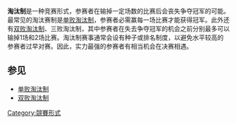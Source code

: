 '''淘汰制'''是一种竞赛形式，参赛者在输掉一定场数的比赛后会丧失争夺冠军的可能。最常见的淘汰赛制是[[单败淘汰制|单败淘汰制]]，参赛者必需赢每一场比赛才能获得冠军。此外还有[[双败淘汰制|双败淘汰制]]、三败淘汰制，其中参赛者在失去争夺冠军的机会之前分别最多可以输掉1场和2场比赛。淘汰制赛事通常会设有种子或排名制度，以避免水平较高的参赛者过早对赛。因此，实力最强的参赛者有相当机会在决赛相遇。

== 参见 ==
* [[单败淘汰制|单败淘汰制]]
* [[双败淘汰制|双败淘汰制]]
{{Authority control}}
{{sports-stub}}

[[Category:競賽形式|Category:競賽形式]]